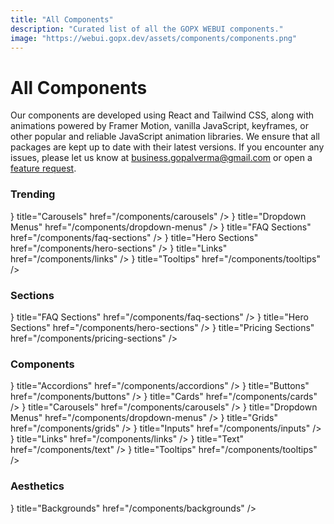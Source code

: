 ```yaml
---
title: "All Components"
description: "Curated list of all the GOPX WEBUI components."
image: "https://webui.gopx.dev/assets/components/components.png"
---
```




# All Components

Our components are developed using React and Tailwind CSS, along with animations powered by Framer Motion, vanilla JavaScript, keyframes, or other popular and reliable JavaScript animation libraries. We ensure that all packages are kept up to date with their latest versions. If you encounter any issues, please let us know at [business.gopalverma@gmail.com](mailto:business.gopalverma@gmail.com) or open a [feature request](https://github.com/GopalVerma1303/webui.gopx/issues/new?title=Feature%20Request:%20&labels=enhancement).

### Trending

<Cards>
  <Card icon={<FaImages />} title="Carousels" href="/components/carousels" />
  <Card icon={<FaCaretSquareDown />} title="Dropdown Menus" href="/components/dropdown-menus" />
  <Card icon={<FaRegQuestionCircle />} title="FAQ Sections" href="/components/faq-sections" />
  <Card icon={<FaMedal />} title="Hero Sections" href="/components/hero-sections" />
  <Card icon={<FaLink />} title="Links" href="/components/links" />
  <Card icon={<GrTooltip />} title="Tooltips" href="/components/tooltips" />
</Cards>

### Sections

<Cards>
  <Card icon={<FaRegQuestionCircle />} title="FAQ Sections" href="/components/faq-sections" />
  <Card icon={<FaMedal />} title="Hero Sections" href="/components/hero-sections" />
  <Card icon={<FaDollarSign />} title="Pricing Sections" href="/components/pricing-sections" />
</Cards>

### Components

<Cards>
  <Card icon={<FaChevronDown />} title="Accordions" href="/components/accordions" />
  <Card icon={<FaMousePointer />} title="Buttons" href="/components/buttons" />
  <Card icon={<FaSquare />} title="Cards" href="/components/cards" />
  <Card icon={<FaImages />} title="Carousels" href="/components/carousels" />
  <Card icon={<FaCaretSquareDown />} title="Dropdown Menus" href="/components/dropdown-menus" />
  <Card icon={<FaTh />} title="Grids" href="/components/grids" />
  <Card icon={<FaKeyboard />} title="Inputs" href="/components/inputs" />
  <Card icon={<FaLink />} title="Links" href="/components/links" />
  <Card icon={<FaFont />} title="Text" href="/components/text" />
  <Card icon={<GrTooltip />} title="Tooltips" href="/components/tooltips" />
</Cards>

### Aesthetics

<Cards>
  <Card icon={<LuWallpaper />} title="Backgrounds" href="/components/backgrounds" />
</Cards>  
